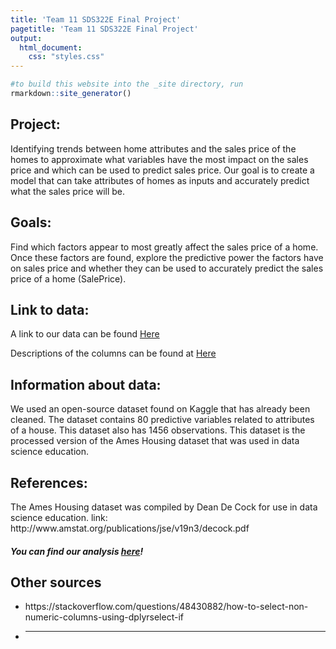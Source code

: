 ```yaml
---
title: 'Team 11 SDS322E Final Project'
pagetitle: 'Team 11 SDS322E Final Project'
output: 
  html_document: 
    css: "styles.css"
---
```


```R
#to build this website into the _site directory, run
rmarkdown::site_generator()
```
 
## Project:
Identifying trends between home attributes and the sales price of the homes to approximate what variables have the most impact on the sales price and which can be used to predict sales price. Our goal is to create a model that can take attributes of homes as inputs and accurately predict what the sales price will be. 

## Goals: 
Find which factors appear to most greatly affect the sales price of a home. Once these factors are found, explore the predictive power the factors have on sales price and whether they can be used to accurately predict the sales price of a home (SalePrice).

## Link to data: 
A link to our data can be found
<a href="https://www.kaggle.com/datasets/rsizem2/house-prices-ames-cleaned-dataset?select=new_train.csv" target="_blank"> Here</a>


Descriptions of the columns can be found at <a href="https://www.kaggle.com/competitions/house-prices-advanced-regression-techniques/data" target="_blank"> Here</a> 

## Information about data:
We used an open-source dataset found on Kaggle that has already been cleaned. The dataset contains 80 predictive variables related to attributes of a house. This dataset also has 1456 observations. This dataset is the processed version of the Ames Housing dataset that was used in data science education.

## References:
The Ames Housing dataset was compiled by Dean De Cock for use in data science education.
link: http://www.amstat.org/publications/jse/v19n3/decock.pdf 

##### You can find our analysis [here](/analysis)!



## Other sources

- https://stackoverflow.com/questions/48430882/how-to-select-non-numeric-columns-using-dplyrselect-if

- 
---
